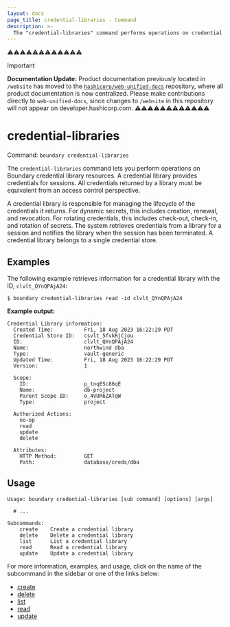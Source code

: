```yaml
---
layout: docs
page_title: credential-libraries - Command
description: >-
  The "credential-libraries" command performs operations on credential library resources. Credential libraries provide credentials of the same type and access level.
---
```


⚠️⚠️⚠️⚠️⚠️⚠️⚠️⚠️⚠️⚠️⚠️⚠️
> [!IMPORTANT]  
> **Documentation Update:** Product documentation previously located in `/website` has moved to the [`hashicorp/web-unified-docs`](https://github.com/hashicorp/web-unified-docs) repository, where all product documentation is now centralized. Please make contributions directly to `web-unified-docs`, since changes to `/website` in this repository will not appear on developer.hashicorp.com.
⚠️⚠️⚠️⚠️⚠️⚠️⚠️⚠️⚠️⚠️⚠️⚠️

# credential-libraries

Command: `boundary credential-libraries`

The `credential-libraries` command lets you perform operations on Boundary credential library resources.
A credential library provides credentials for sessions.
All credentials returned by a library must be equivalent from an access control perspective.

A credential library is responsible for managing the lifecycle of the credentials it returns.
For dynamic secrets, this includes creation, renewal, and revocation.
For rotating credentials, this includes check-out, check-in, and rotation of secrets.
The system retrieves credentials from a library for a session and notifies the library when the session has been terminated.
A credential library belongs to a single credential store.

## Examples

The following example retrieves information for a credential library with the ID, `clvlt_QYnQPAjA24`:

```shell-session
$ boundary credential-libraries read -id clvlt_QYnQPAjA24
```

**Example output:**

<CodeBlockConfig hideClipboard>

```plaintext
Credential Library information:
  Created Time:          Fri, 18 Aug 2023 16:22:29 PDT
  Credential Store ID:   csvlt_5fvkRjCjou
  ID:                    clvlt_QYnQPAjA24
  Name:                  northwind dba
  Type:                  vault-generic
  Updated Time:          Fri, 18 Aug 2023 16:22:29 PDT
  Version:               1

  Scope:
    ID:                  p_tnqESc86qE
    Name:                db-project
    Parent Scope ID:     o_4VUR6ZATqW
    Type:                project

  Authorized Actions:
    no-op
    read
    update
    delete

  Attributes:
    HTTP Method:         GET
    Path:                database/creds/dba
```

</CodeBlockConfig>

## Usage

<CodeBlockConfig hideClipboard>

```shell-session
Usage: boundary credential-libraries [sub command] [options] [args]

  # ...

Subcommands:
    create    Create a credential library
    delete    Delete a credential library
    list      List a credential library
    read      Read a credential library
    update    Update a credential library
```

</CodeBlockConfig>

For more information, examples, and usage, click on the name
of the subcommand in the sidebar or one of the links below:

- [create](/boundary/docs/commands/credential-libraries/create)
- [delete](/boundary/docs/commands/credential-libraries/delete)
- [list](/boundary/docs/commands/credential-libraries/list)
- [read](/boundary/docs/commands/credential-libraries/read)
- [update](/boundary/docs/commands/credential-libraries/update)
